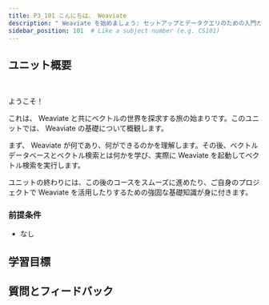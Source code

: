 ```yaml
---
title: P3_101 こんにちは、 Weaviate
description: " Weaviate を始めましょう: セットアップとデータクエリのための入門ガイドです。"
sidebar_position: 101  # Like a subject number (e.g. CS101)
---
```



<ZeroToMvpDeprecationNote/>

## <i class="fa-solid fa-chalkboard-user"></i> ユニット概要


<ReactPlayer className="react-player" url='https://youtu.be/FU7l5pr2FmU' controls='true' />
<br/>

<!-- Provide context for this course, in addition to the concrete learning goals and outcomes. Why would someone want to do this unit? -->

ようこそ！

これは、 Weaviate と共にベクトルの世界を探求する旅の始まりです。このユニットでは、 Weaviate の基礎について概観します。

まず、 Weaviate が何であり、何ができるのかを理解します。その後、ベクトルデータベースとベクトル検索とは何かを学び、実際に Weaviate を起動してベクトル検索を実行します。

ユニットの終わりには、この後のコースをスムーズに進めたり、ご自身のプロジェクトで Weaviate を活用したりするための強固な基礎知識が身に付きます。

### <i class="fa-solid fa-clipboard-list-check"></i> 前提条件

- なし

## <i class="fa-solid fa-chalkboard-user"></i> 学習目標


<LearningGoalsExp />


<LearningGoals unitName="hello_weaviate"/>

## 質問とフィードバック


<DocsFeedback/>